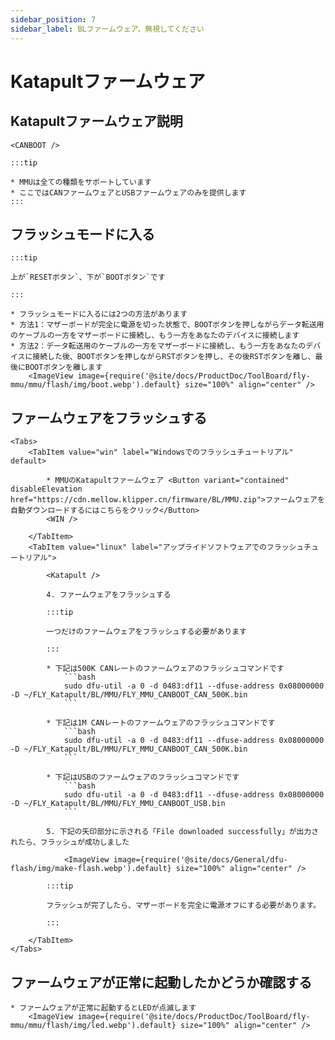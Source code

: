 ```yaml
---
sidebar_position: 7
sidebar_label: BLファームウェア、無視してください
---
```



# Katapultファームウェア

## Katapultファームウェア説明

    <CANBOOT />

    :::tip

    * MMUは全ての種類をサポートしています
    * ここではCANファームウェアとUSBファームウェアのみを提供します
    :::

## フラッシュモードに入る

    :::tip

    上が`RESETボタン`、下が`BOOTボタン`です

    :::

    * フラッシュモードに入るには2つの方法があります
    * 方法1：マザーボードが完全に電源を切った状態で、BOOTボタンを押しながらデータ転送用のケーブルの一方をマザーボードに接続し、もう一方をあなたのデバイスに接続します
    * 方法2：データ転送用のケーブルの一方をマザーボードに接続し、もう一方をあなたのデバイスに接続した後、BOOTボタンを押しながらRSTボタンを押し、その後RSTボタンを離し、最後にBOOTボタンを離します
        <ImageView image={require('@site/docs/ProductDoc/ToolBoard/fly-mmu/mmu/flash/img/boot.webp').default} size="100%" align="center" />

## ファームウェアをフラッシュする
    <Tabs>
        <TabItem value="win" label="Windowsでのフラッシュチュートリアル" default>
        
            * MMUのKatapultファームウェア <Button variant="contained" disableElevation href="https://cdn.mellow.klipper.cn/firmware/BL/MMU.zip">ファームウェアを自動ダウンロードするにはこちらをクリック</Button>
            <WIN />
            
        </TabItem>
        <TabItem value="linux" label="アップライドソフトウェアでのフラッシュチュートリアル">
            
            <Katapult />

            4. ファームウェアをフラッシュする

            :::tip

            一つだけのファームウェアをフラッシュする必要があります

            :::

            * 下記は500K CANレートのファームウェアのフラッシュコマンドです
                ```bash
                sudo dfu-util -a 0 -d 0483:df11 --dfuse-address 0x08000000 -D ~/FLY_Katapult/BL/MMU/FLY_MMU_CANBOOT_CAN_500K.bin
                ```
                       
            * 下記は1M CANレートのファームウェアのフラッシュコマンドです
                ```bash
                sudo dfu-util -a 0 -d 0483:df11 --dfuse-address 0x08000000 -D ~/FLY_Katapult/BL/MMU/FLY_MMU_CANBOOT_CAN_500K.bin
                ```

            * 下記はUSBのファームウェアのフラッシュコマンドです
                ```bash
                sudo dfu-util -a 0 -d 0483:df11 --dfuse-address 0x08000000 -D ~/FLY_Katapult/BL/MMU/FLY_MMU_CANBOOT_USB.bin
                ```

            5. 下記の矢印部分に示される「File downloaded successfully」が出力されたら、フラッシュが成功しました

                <ImageView image={require('@site/docs/General/dfu-flash/img/make-flash.webp').default} size="100%" align="center" />

            :::tip

            フラッシュが完了したら、マザーボードを完全に電源オフにする必要があります。

            :::

        </TabItem>
    </Tabs>

## ファームウェアが正常に起動したかどうか確認する

    * ファームウェアが正常に起動するとLEDが点滅します
        <ImageView image={require('@site/docs/ProductDoc/ToolBoard/fly-mmu/mmu/flash/img/led.webp').default} size="100%" align="center" />
